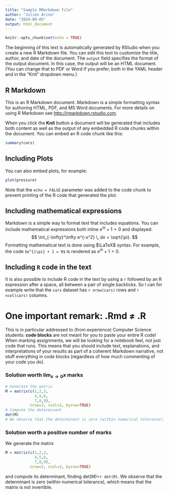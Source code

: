 ```yaml
---
title: "Sample RMarkdown file"
author: "Julien Arino"
date: "2024-09-05"
output: html_document
---
```


```r
knitr::opts_chunk$set(echo = TRUE)
```

The beginning of this text is automatically generated by RStudio when you create a new R Markdown file. You can edit this text to customize the title, author, and date of the document. The `output` field specifies the format of the output document. In this case, the output will be an HTML document. (You can change that to PDF or Word if you prefer, both in the YAML header and in the "Knit" dropdown menu.)

## R Markdown

This is an R Markdown document. Markdown is a simple formatting syntax for authoring HTML, PDF, and MS Word documents. For more details on using R Markdown see <http://rmarkdown.rstudio.com>.

When you click the **Knit** button a document will be generated that includes both content as well as the output of any embedded R code chunks within the document. You can embed an R code chunk like this:

```r
summary(cars)
```

## Including Plots

You can also embed plots, for example:

```r
plot(pressure)
```

Note that the `echo = FALSE` parameter was added to the code chunk to prevent printing of the R code that generated the plot.

## Including mathematical expressions

Markdown is a simple way to format text that includes equations. You can include mathematical expressions both inline $e^{i\pi} + 1 = 0$ and displayed:
$$
\int_{-\infty}^\infty e^{-x^2} \, dx = \sqrt{\pi}.
$$
Formatting mathematical text is done using $\LaTeX$ syntax. For example, the code `$e^{i\pi} + 1 = 0$` is rendered as $e^{i\pi} + 1 = 0$.

## Including `R` code in the text

It is also possible to include R code in the text by using a `r` followed by an R expression after a space, all between a pair of single backticks. 
So I can for example write that the `cars` dataset has `r nrow(cars)` rows and `r ncol(cars)` columns. 

# One important remark: .Rmd $\neq$ .R

This is in particular addressed to (from experience) Computer Science students: **code blocks** are not meant for you to paste your entire R code!
When marking assignments, we will be looking for a notebook feel, not just code that runs. This means that you should include text, explanations, and interpretations of your results as part of a coherent Markdown narrative, not stuff everything in code blocks (regardless of how much commenting of your code you do).

### Solution worth $\lim_{x \to 0} x$ marks

```r
# Generate the matrix
M = matrix(c(1,2,3,
             4,5,6,
             7,8,9), 
           nrow=3, ncol=3, byrow=TRUE)
# Compute the determinant
det(M)
# We observe that the determinant is zero (within numerical tolerance), the matrix is not invertible
```

### Solution worth a positive number of marks
We generate the matrix
```r
M = matrix(c(1,2,3,
             4,5,6,
             7,8,9), 
           nrow=3, ncol=3, byrow=TRUE)
```
and compute its determinant, finding det(M)=`r det(M)`. We observe that the determinant is zero (within numerical tolerance), which means that the matrix is not invertible.